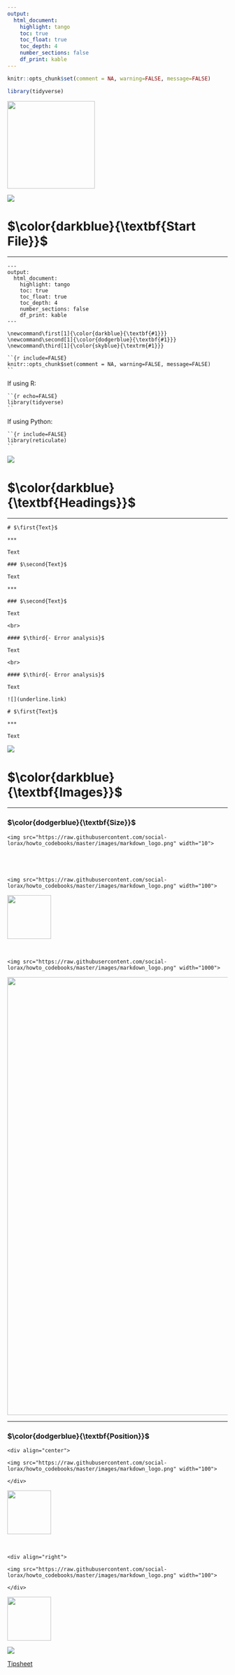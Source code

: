 ---
output: 
  html_document:
    highlight: tango
    toc: true
    toc_float: true
    toc_depth: 4
    number_sections: false
    df_print: kable
---

\newcommand\first[1]{\color{darkblue}{\textbf{#1}}}
\newcommand\second[1]{\color{dodgerblue}{\textbf{#1}}}
\newcommand\third[1]{\color{skyblue}{\textrm{#1}}}

```{r include=FALSE}
knitr::opts_chunk$set(comment = NA, warning=FALSE, message=FALSE)
```

```{r echo=FALSE}
library(tidyverse)
```

<img src="https://raw.githubusercontent.com/social-lorax/howto_codebooks/master/images/markdown_logo.png" width="200">

![](https://raw.githubusercontent.com/social-lorax/howto_codebooks/master/images/underline_sql.jpg)

# $\first{Start File}$

***

```
---
output: 
  html_document:
    highlight: tango
    toc: true
    toc_float: true
    toc_depth: 4
    number_sections: false
    df_print: kable
---

\newcommand\first[1]{\color{darkblue}{\textbf{#1}}}
\newcommand\second[1]{\color{dodgerblue}{\textbf{#1}}}
\newcommand\third[1]{\color{skyblue}{\textrm{#1}}}

``{r include=FALSE}
knitr::opts_chunk$set(comment = NA, warning=FALSE, message=FALSE)
``
```

If using R: 

```
``{r echo=FALSE}
library(tidyverse)
``
```

If using Python: 

```
``{r include=FALSE}
library(reticulate)
``
```

![](https://raw.githubusercontent.com/social-lorax/howto_codebooks/master/images/underline_sql.jpg)

# $\first{Headings}$

***

```
# $\first{Text}$

***

Text

### $\second{Text}$

Text

*** 

### $\second{Text}$

Text

<br> 

#### $\third{- Error analysis}$ 

Text

<br>

#### $\third{- Error analysis}$ 

Text

![](underline.link)

# $\first{Text}$

***

Text

```

![](https://raw.githubusercontent.com/social-lorax/howto_codebooks/master/images/underline_sql.jpg)

# $\first{Images}$

***

### $\second{Size}$

```
<img src="https://raw.githubusercontent.com/social-lorax/howto_codebooks/master/images/markdown_logo.png" width="10">
```
<img src="https://raw.githubusercontent.com/social-lorax/howto_codebooks/master/images/markdown_logo.png" width="10">

<br>

```
<img src="https://raw.githubusercontent.com/social-lorax/howto_codebooks/master/images/markdown_logo.png" width="100">
```
<img src="https://raw.githubusercontent.com/social-lorax/howto_codebooks/master/images/markdown_logo.png" width="100">

<br>

```
<img src="https://raw.githubusercontent.com/social-lorax/howto_codebooks/master/images/markdown_logo.png" width="1000">
```
<img src="https://raw.githubusercontent.com/social-lorax/howto_codebooks/master/images/markdown_logo.png" width="1000">

****

### $\second{Position}$

```
<div align="center">

<img src="https://raw.githubusercontent.com/social-lorax/howto_codebooks/master/images/markdown_logo.png" width="100">

</div>
```
<div align="center">

<img src="https://raw.githubusercontent.com/social-lorax/howto_codebooks/master/images/markdown_logo.png" width="100">

</div>

<br> 

```
<div align="right">

<img src="https://raw.githubusercontent.com/social-lorax/howto_codebooks/master/images/markdown_logo.png" width="100">

</div>
```
<div align="right">

<img src="https://raw.githubusercontent.com/social-lorax/howto_codebooks/master/images/markdown_logo.png" width="100">

</div>

![](https://raw.githubusercontent.com/social-lorax/howto_codebooks/master/images/underline_sql.jpg)

[Tipsheet](https://github.com/social-lorax/howto_codebooks/blob/master/RMarkdown.pdf)
